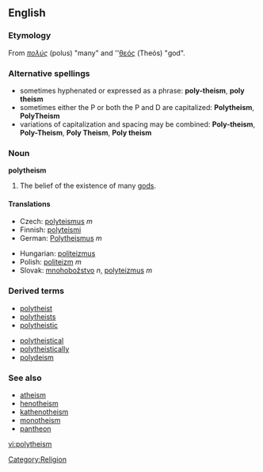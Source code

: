 ==English==

===Etymology===
From {{Gr.}} ''[[πολύς]]'' (polus) "many" and {{Gr.}} ''[[θεός]] (Theós) "god".

===Alternative spellings===
*sometimes hyphenated or expressed as a phrase: '''poly-theism''', '''poly theism'''
*sometimes either the P or both the P and D are capitalized: '''Polytheism''', '''PolyTheism'''
*variations of capitalization and spacing may be combined: '''Poly-theism''', '''Poly-Theism''', '''Poly Theism''', '''Poly theism'''

===Noun===
'''polytheism'''

# The belief of the existence of many [[god]]s.

====Translations====
{{top2}}
*Czech: [[polyteismus]] ''m''
*Finnish: [[polyteismi]]
*German: [[Polytheismus]] ''m''
{{mid2}}
*Hungarian: [[politeizmus]]
*Polish: [[politeizm]] ''m''
*Slovak: [[mnohobožstvo]] ''n'', [[polyteizmus]] ''m''
{{bottom}}

===Derived terms===
{{top2}}
* [[polytheist]]
* [[polytheists]]
* [[polytheistic]]
{{mid2}}
* [[polytheistical]]
* [[polytheistically]]
* [[polydeism]]
{{bottom}}

===See also===
* [[atheism]]
* [[henotheism]]
* [[kathenotheism]]
* [[monotheism]]
* [[pantheon]]

[[Category:Religion]]

[[vi:polytheism]]